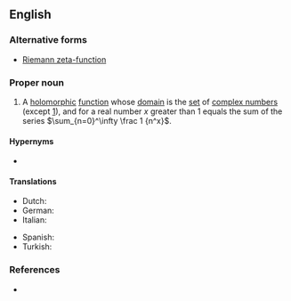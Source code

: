==English==

===Alternative forms===
* [[Riemann zeta-function]]

===Proper noun===
{{en-proper noun|-}}

# {{label|en|mathematics}} A [[holomorphic]] [[function]] whose [[domain]] is the [[set]] of [[complex number]]s (except [[one|1]]), and for a real number ''x'' greater than 1 equals the sum of the series <math>\sum_{n=0}^\infty \frac 1 {n^x}</math>.

====Hypernyms====
* {{l|en|function}}

====Translations====
{{trans-top|function}}
* Dutch: {{t|nl|Riemann-zeta-functie}}
* German: {{t|de|riemannsche ζ-Funktion|f}}
* Italian: {{t|it|funzione zeta di Riemann|f}}
{{trans-mid}}
* Spanish: {{t|es|función zeta de Riemann|f}}
* Turkish: {{t|tr|Riemann zeta fonksiyonu}}
{{trans-bottom}}

===References===
* {{pedia}}